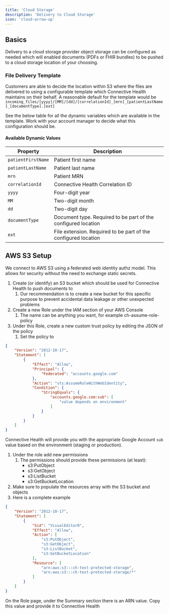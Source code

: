 ```yaml
---
title: 'Cloud Storage'
description: 'Delivery to Cloud Storage'
icon: 'cloud-arrow-up'
---
```


## Basics

Delivery to a cloud storage provider object storage can be configured as needed which will enabled documents (PDFs or FHIR bundles) to be pushed to a cloud storage location of your choosing.

### File Delivery Template

Customers are able to decide the location within S3 where the files are delivered to using a configurable template which
Connective Health maintains on their behalf. A reasonable default for the template would be `incoming_files/[yyyy]/[MM]/[dd]/[correlationId]_[mrn]_[patientLastName]_[documentType].[ext]`

See the below table for all the dynamic variables which are available in the template. Work with your account manager
to decide what this configuration should be.

#### Available Dynamic Values

| Property           | Description                                                    |
|--------------------|----------------------------------------------------------------|
| `patientFirstName` | Patient first name                                             |
| `patientLastName`  | Patient last name                                              |
| `mrn`              | Patient MRN                                                    |
| `correlationId`    | Connective Health Correlation ID                               |
| `yyyy`             | Four-digit year                                                |
| `MM`               | Two-digit month                                                |
| `dd`               | Two-digit day                                                  |
| `documentType`     | Document type. Required to be part of the configured location  |
| `ext`              | File extension. Required to be part of the configured location |

## AWS S3 Setup

We connect to AWS S3 using a federated web identity authz model. This allows for security without the need to exchange static secrets.

1. Create (or identify) an S3 bucket which should be used for Connective Health to push documents to
    1. Our recommendation is to create a new bucket for this specific purpose to prevent accidental data leakage or other unexpected problems
2. Create a new Role under the IAM section of your AWS Console
    1. The name can be anything you want, for example ch-assume-role-policy
3. Under this Role, create a new custom trust policy by editing the JSON of the policy
    1. Set the policy to
```json
{
	"Version": "2012-10-17",
	"Statement": [
		{
			"Effect": "Allow",
			"Principal": {
				"Federated": "accounts.google.com"
			},
			"Action": "sts:AssumeRoleWithWebIdentity",
			"Condition": {
				"StringEquals": {
					"accounts.google.com:sub": [
						"value depends on environment"
					]
				}
			}
		}
	]
}
```
Connective Health will provide you with the appropriate Google Account `sub` value based on the environment (staging or production).

1. Under the role add new permissions
    1. The permissions should provide these permissions (at least):
        * s3:PutObject
        * s3:GetObject
        * s3:ListBucket
        * s3:GetBucketLocation
2. Make sure to populate the resources array with the S3 bucket and objects
3. Here is a complete example


```json
{
    "Version": "2012-10-17",
    "Statement": [
        {
            "Sid": "VisualEditor0",
            "Effect": "Allow",
            "Action": [
                "s3:PutObject",
                "s3:GetObject",
                "s3:ListBucket",
                "s3:GetBucketLocation"
            ],
            "Resource": [
                "arn:aws:s3:::ch-test-protected-storage",
                "arn:aws:s3:::ch-test-protected-storage/*"
            ]
        }
    ]
}
```

<Check>On the Role page, under the Summary section there is an ARN value. Copy this value and provide it to Connective Health</Check>

